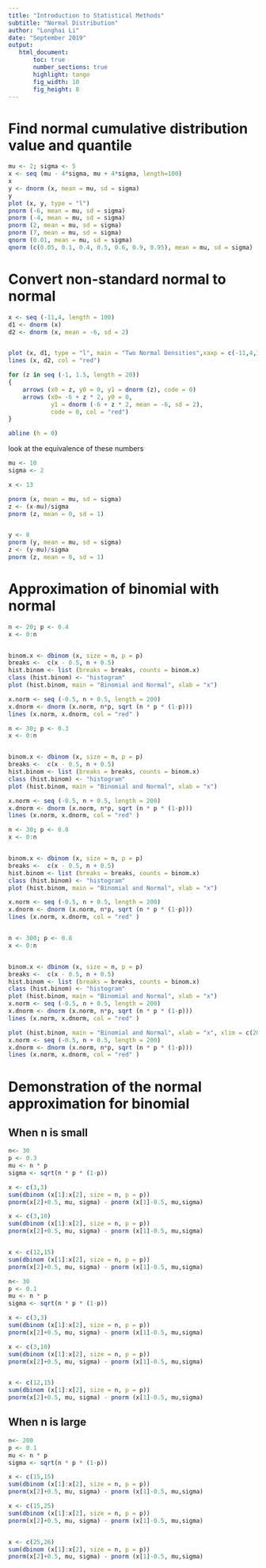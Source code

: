 ```yaml
---
title: "Introduction to Statistical Methods"
subtitle: "Normal Distribution"
author: "Longhai Li"
date: "September 2019"
output: 
   html_document:
       toc: true
       number_sections: true
       highlight: tango
       fig_width: 10
       fig_height: 8
---
```

# Find normal cumulative distribution value and quantile

```r
mu <- 2; sigma <- 5
x <- seq (mu - 4*sigma, mu + 4*sigma, length=100)
x
y <- dnorm (x, mean = mu, sd = sigma)
y
plot (x, y, type = "l")
pnorm (-6, mean = mu, sd = sigma)
pnorm (-4, mean = mu, sd = sigma)
pnorm (2, mean = mu, sd = sigma)
pnorm (7, mean = mu, sd = sigma)
qnorm (0.01, mean = mu, sd = sigma)
qnorm (c(0.05, 0.1, 0.4, 0.5, 0.6, 0.9, 0.95), mean = mu, sd = sigma)
```

# Convert non-standard normal to normal

```r
x <- seq (-11,4, length = 100)
d1 <- dnorm (x)
d2 <- dnorm (x, mean = -6, sd = 2)


plot (x, d1, type = "l", main = "Two Normal Densities",xaxp = c(-11,4,15))
lines (x, d2, col = "red")

for (z in seq (-1, 1.5, length = 20))
{
    arrows (x0 = z, y0 = 0, y1 = dnorm (z), code = 0)
    arrows (x0= -6 + z * 2, y0 = 0, 
            y1 = dnorm (-6 + z * 2, mean = -6, sd = 2), 
            code = 0, col = "red")
}

abline (h = 0)	    
```

look at the equivalence of these numbers

```r
mu <- 10
sigma <- 2

x <- 13

pnorm (x, mean = mu, sd = sigma)
z <- (x-mu)/sigma
pnorm (z, mean = 0, sd = 1)


y <- 8
pnorm (y, mean = mu, sd = sigma)
z <- (y-mu)/sigma
pnorm (z, mean = 0, sd = 1)
```

# Approximation of binomial with normal 

```r
n <- 20; p <- 0.4
x <- 0:n


binom.x <- dbinom (x, size = n, p = p)
breaks <-  c(x - 0.5, n + 0.5)
hist.binom <- list (breaks = breaks, counts = binom.x) 
class (hist.binom) <- "histogram"
plot (hist.binom, main = "Binomial and Normal", xlab = "x")

x.norm <- seq (-0.5, n + 0.5, length = 200)
x.dnorm <- dnorm (x.norm, n*p, sqrt (n * p * (1-p)))
lines (x.norm, x.dnorm, col = "red" ) 

n <- 30; p <- 0.3
x <- 0:n


binom.x <- dbinom (x, size = n, p = p)
breaks <-  c(x - 0.5, n + 0.5)
hist.binom <- list (breaks = breaks, counts = binom.x) 
class (hist.binom) <- "histogram"
plot (hist.binom, main = "Binomial and Normal", xlab = "x")

x.norm <- seq (-0.5, n + 0.5, length = 200)
x.dnorm <- dnorm (x.norm, n*p, sqrt (n * p * (1-p)))
lines (x.norm, x.dnorm, col = "red" ) 

n <- 30; p <- 0.8
x <- 0:n


binom.x <- dbinom (x, size = n, p = p)
breaks <-  c(x - 0.5, n + 0.5)
hist.binom <- list (breaks = breaks, counts = binom.x) 
class (hist.binom) <- "histogram"
plot (hist.binom, main = "Binomial and Normal", xlab = "x")

x.norm <- seq (-0.5, n + 0.5, length = 200)
x.dnorm <- dnorm (x.norm, n*p, sqrt (n * p * (1-p)))
lines (x.norm, x.dnorm, col = "red" ) 


n <- 300; p <- 0.8
x <- 0:n


binom.x <- dbinom (x, size = n, p = p)
breaks <-  c(x - 0.5, n + 0.5)
hist.binom <- list (breaks = breaks, counts = binom.x) 
class (hist.binom) <- "histogram"
plot (hist.binom, main = "Binomial and Normal", xlab = "x")
x.norm <- seq (-0.5, n + 0.5, length = 200)
x.dnorm <- dnorm (x.norm, n*p, sqrt (n * p * (1-p)))
lines (x.norm, x.dnorm, col = "red" ) 

plot (hist.binom, main = "Binomial and Normal", xlab = "x", xlim = c(200,280))
x.norm <- seq (-0.5, n + 0.5, length = 200)
x.dnorm <- dnorm (x.norm, n*p, sqrt (n * p * (1-p)))
lines (x.norm, x.dnorm, col = "red" ) 
```

# Demonstration of the normal approximation for binomial
## When n is small

```r
n<- 30
p <- 0.3
mu <- n * p 
sigma <- sqrt(n * p * (1-p))

x <- c(3,3)
sum(dbinom (x[1]:x[2], size = n, p = p))
pnorm(x[2]+0.5, mu, sigma) - pnorm (x[1]-0.5, mu,sigma)

x <- c(3,10)
sum(dbinom (x[1]:x[2], size = n, p = p))
pnorm(x[2]+0.5, mu, sigma) - pnorm (x[1]-0.5, mu,sigma)


x <- c(12,15)
sum(dbinom (x[1]:x[2], size = n, p = p))
pnorm(x[2]+0.5, mu, sigma) - pnorm (x[1]-0.5, mu,sigma)

n<- 30
p <- 0.1
mu <- n * p 
sigma <- sqrt(n * p * (1-p))

x <- c(3,3)
sum(dbinom (x[1]:x[2], size = n, p = p))
pnorm(x[2]+0.5, mu, sigma) - pnorm (x[1]-0.5, mu,sigma)

x <- c(3,10)
sum(dbinom (x[1]:x[2], size = n, p = p))
pnorm(x[2]+0.5, mu, sigma) - pnorm (x[1]-0.5, mu,sigma)


x <- c(12,15)
sum(dbinom (x[1]:x[2], size = n, p = p))
pnorm(x[2]+0.5, mu, sigma) - pnorm (x[1]-0.5, mu,sigma)
```

## When n is large

```r
n<- 200
p <- 0.1
mu <- n * p 
sigma <- sqrt(n * p * (1-p))

x <- c(15,15)
sum(dbinom (x[1]:x[2], size = n, p = p))
pnorm(x[2]+0.5, mu, sigma) - pnorm (x[1]-0.5, mu,sigma)

x <- c(15,25)
sum(dbinom (x[1]:x[2], size = n, p = p))
pnorm(x[2]+0.5, mu, sigma) - pnorm (x[1]-0.5, mu,sigma)


x <- c(25,26)
sum(dbinom (x[1]:x[2], size = n, p = p))
pnorm(x[2]+0.5, mu, sigma) - pnorm (x[1]-0.5, mu,sigma)
```


